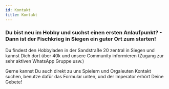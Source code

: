```yaml
---
id: Kontakt
title: Kontakt
---
```


### Du bist neu im Hobby und suchst einen ersten Anlaufpunkt? - Dann ist der Fischkrieg in Siegen ein guter Ort zum starten!

Du findest den Hobbyladen in der Sandstraße 20 zentral in Siegen und kannst Dich dort über 40k und unsere Community informieren (Zugang zur sehr aktiven WhatsApp Gruppe usw.)

Gerne kannst Du auch direkt zu uns Spielern und Orgaleuten Kontakt suchen, benutze dafür das Formular unten, und der Imperator erhört Deine Gebete!
